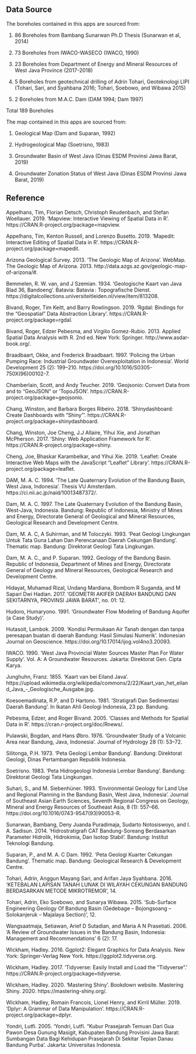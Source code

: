 ## Data Source

The boreholes contained in this apps are sourced from:

1. 86 Boreholes from Bambang Sunarwan Ph.D Thesis (Sunarwan et al, 2014)

2. 73 Boreholes from IWACO-WASECO (IWACO, 1990)

3. 23 Boreholes from Department of Energy and Mineral Resources of West Java Province (2017-2018)

4. 5 Boreholes from geotechnical drilling of Adrin Tohari, Geoteknologi LIPI (Tohari, Sari, and Syahbana 2016; Tohari, Soebowo, and Wibawa 2015)

5. 2 Boreholes from M.A.C. Dam (DAM 1994; Dam 1997)

Total	189 Boreholes

The map contained in this apps are sourced from:

1. Geological Map (Dam and Suparan, 1992)

2. Hydrogeological Map (Soetrisno, 1983)

3. Groundwater Basin of West Java (Dinas ESDM Provinsi Jawa Barat, 2019)

4. Groundwater Zonation Status of West Java (Dinas ESDM Provinsi Jawa Barat, 2019)

## Reference

Appelhans, Tim, Florian Detsch, Christoph Reudenbach, and Stefan Woellauer. 2019. ‘Mapview: Interactive Viewing of Spatial Data in R’. https://CRAN.R-project.org/package=mapview.

Appelhans, Tim, Kenton Russell, and Lorenzo Busetto. 2019. ‘Mapedit: Interactive Editing of Spatial Data in R’. https://CRAN.R-project.org/package=mapedit.

Arizona Geological Survey. 2013. ‘The Geologic Map of Arizona’. WebMap. The Geologic Map of Arizona. 2013. http://data.azgs.az.gov/geologic-map-of-arizona/#.

Bemmelen, R. W. van, and J Szemian. 1934. ‘Geologische Kaart van Java Blad 36, Bandoeng’. Batavia: Batavia : Topografische Dienst. https://digitalcollections.universiteitleiden.nl/view/item/813208.

Bivand, Roger, Tim Keitt, and Barry Rowlingson. 2019. ‘Rgdal: Bindings for the “Geospatial” Data Abstraction Library’. https://CRAN.R-project.org/package=rgdal.

Bivand, Roger, Edzer Pebesma, and Virgilio Gomez-Rubio. 2013. Applied Spatial   Data Analysis with R. 2nd ed. New York: Springer. http://www.asdar-book.org/.

Braadbaart, Okke, and Frederick Braadbaart. 1997. ‘Policing the Urban Pumping Race: Industrial Groundwater Overexploitation in Indonesia’. World Development 25 (2): 199–210. https://doi.org/10.1016/S0305-750X(96)00102-7.

Chamberlain, Scott, and Andy Teucher. 2019. ‘Geojsonio: Convert Data from and to “GeoJSON” or ’TopoJSON’. https://CRAN.R-project.org/package=geojsonio.

Chang, Winston, and Barbara Borges Ribeiro. 2018. ‘Shinydashboard: Create Dashboards with “Shiny”’. https://CRAN.R-project.org/package=shinydashboard.

Chang, Winston, Joe Cheng, J.J Allaire, Yihui Xie, and Jonathan McPherson. 2017. ‘Shiny: Web Application Framework for R’. https://CRAN.R-project.org/package=shiny.

Cheng, Joe, Bhaskar Karambelkar, and Yihui Xie. 2019. ‘Leaflet: Create Interactive Web Maps with the JavaScript “Leaflet” Library’. https://CRAN.R-project.org/package=leaflet.

DAM, M. A. C. 1994. ‘The Late Quaternary Evolution of the Bandung Basin, West Java, Indonesia’. Thesis VU Amsterdam. https://ci.nii.ac.jp/naid/10013487372/.

Dam, M. A. C. 1997. The Late Quaternary Evolution of the Bandung Basin, West-Java, Indonesia. Bandung: Republic of Indonesia, Ministry of Mines and Energy, Directorate General of Geological and Mineral Resources, Geological Research and Development Centre.

Dam, M. A. C, A Suhirman, and M Toloczyki. 1993. ‘Peat Geologi Lingkungan Untuk Tata Guna Lahan Dan Perencanaan Daerah Cekungan Bandung’. Thematic map. Bandung: Direktorat Geologi Tata Lingkungan.

Dam, M. A. C., and P. Suparan. 1992. Geology of the Bandung Basin. Republic of Indonesia, Department of Mines and Energy, Directorate General of Geology and Mineral Resources, Geological Research and Development Centre.

Hidayat, Muhamad Rizal, Undang Mardiana, Bombom R Suganda, and M Sapari Dwi Hadian. 2017. ‘GEOMETRI AKIFER DAERAH BANDUNG DAN SEKITARNYA, PROVINSI JAWA BARAT’, no. 01: 12.

Hudoro, Humaryono. 1991. ‘Groundwater Flow Modeling of Bandung Aquifer (a Case Study)’.

Hutasoit, Lambok. 2009. ‘Kondisi Permukaan Air Tanah dengan dan tanpa peresapan buatan di daerah Bandung: Hasil Simulasi Numerik’. Indonesian Journal on Geoscience. https://doi.org/10.17014/ijog.vol4no3.20093.

IWACO. 1990. ‘West Java Provincial Water Sources Master Plan For Water Supply’. Vol. A: A Groundwater Resources. Jakarta: Direktorat Gen. Cipta Karya.

Junghuhn, Franz. 1855. ‘Kaart van bei Eiland Java’. https://upload.wikimedia.org/wikipedia/commons/2/22/Kaart_van_het_eiland_Java_-_Geologische_Ausgabe.jpg.

Koesoemadinata, R.P, and D Hartono. 1981. ‘Stratigrafi Dan Sedimentasi Daerah Bandung’. In Ikatan Ahli Geologi Indonesia, 23 pp. Bandung.

Pebesma, Edzer, and Roger Bivand. 2005. ‘Classes and Methods for Spatial Data in R’. https://cran.r-project.org/doc/Rnews/.

Pulawski, Bogdan, and Hans Øbro. 1976. ‘Groundwater Study of a Volcanic Area near Bandung, Java, Indonesia’. Journal of Hydrology 28 (1): 53–72.

Silitonga, P.H. 1973. ‘Peta Geologi Lembar Bandung’. Bandung: Direktorat Geologi, Dinas Pertambangan Republik Indonesia.

Soetrisno. 1983. ‘Peta Hidrogeologi Indonesia Lembar Bandung’. Bandung: Direktorat Geologi Tata Lingkungan.

Suhari, S., and M. Siebenhüner. 1993. ‘Environmental Geology for Land Use and Regional Planning in the Bandung Basin, West Java, Indonesia’. Journal of Southeast Asian Earth Sciences, Seventh Regional Congress on Geology, Mineral and Energy Resources of Southeast Asia, 8 (1): 557–66. https://doi.org/10.1016/0743-9547(93)90053-R.

Sunarwan, Bambang, Deny Juanda Puradimaja, Sudarto Notosiswoyo, and I. A. Sadisun. 2014. ‘Hidrostratigrafi CAT Bandung-Soreang Berdasarkan Parameter Hidrolik, Hidrokimia, Dan Isotop Stabil’. Bandung: Institut Teknologi Bandung.

Suparan, P., and M. A. C Dam. 1992. ‘Peta Geologi Kuarter Cekungan Bandung’. Thematic map. Bandung: Geological Research & Development Centre.

Tohari, Adrin, Anggun Mayang Sari, and Arifan Jaya Syahbana. 2016. ‘KETEBALAN LAPISAN TANAH LUNAK DI WILAYAH CEKUNGAN BANDUNG BERDASARKAN METODE MIKROTREMOR’, 14.

Tohari, Adrin, Eko Soebowo, and Sunarya Wibawa. 2015. ‘Sub-Surface Engineering Geology Of Bandung Basin (Gedebage – Bojongsoang – Solokanjeruk – Majalaya Section)’, 12.

Wangsaatmaja, Setiawan, Arief D Sutadian, and Maria A N Prasetiati. 2006. ‘A Review of Groundwater Issues in the Bandung Basin, Indonesia: Management and Recommendations’ 6 (2): 17.

Wickham, Hadley. 2016. Ggplot2: Elegant Graphics for Data Analysis. New York: Springer-Verlag New York. https://ggplot2.tidyverse.org.

Wickham, Hadley. 2017. ‘Tidyverse: Easily Install and Load the “Tidyverse”.’ https://CRAN.R-project.org/package=tidyverse.

Wickham, Hadley. 2020. ‘Mastering Shiny’. Bookdown website. Mastering Shiny. 2020. https://mastering-shiny.org/.

Wickham, Hadley, Romain Francois, Lionel Henry, and Kirril Müller. 2019. ‘Dplyr: A Grammar of Data Manipulation’. https://CRAN.R-project.org/package=dplyr.

Yondri, Lutfi. 2005. ‘Yondri, Lutfi. "Kubur Prasejarah Temuan Dari Gua Pawon Desa Gunung Masigit, Kabupaten Bandung Provisini Jawa Barat: Sumbangan Data Bagi Kehidupan Prasejarah Di Sekitar Tepian Danau Bandung Purba’. Jakarta: Universitas Indonesia.



